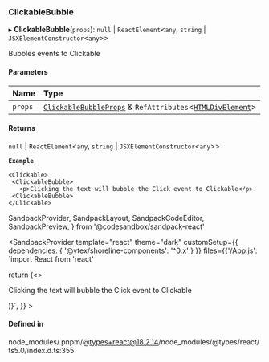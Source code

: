 ### ClickableBubble

▸ **ClickableBubble**(`props`): `null` \| `ReactElement`\<`any`, `string` \| `JSXElementConstructor`\<`any`\>\>

Bubbles events to Clickable

#### Parameters

| Name    | Type                                                                                                                                  |
| :------ | :------------------------------------------------------------------------------------------------------------------------------------ |
| `props` | [`ClickableBubbleProps`](props.md) & `RefAttributes`\<[`HTMLDivElement`](https://developer.mozilla.org/docs/Web/API/HTMLDivElement)\> |

#### Returns

`null` \| `ReactElement`\<`any`, `string` \| `JSXElementConstructor`\<`any`\>\>

**`Example`**

```tsx copy showLineNumbers filename="example.tsx"
<Clickable>
 <ClickableBubble>
   <p>Clicking the text will bubble the Click event to Clickable</p>
 <ClickableBubble>
</Clickable>
```

SandpackProvider,
SandpackLayout,
SandpackCodeEditor,
SandpackPreview,
} from '@codesandbox/sandpack-react'

<SandpackProvider
template="react"
theme="dark"
customSetup={{ dependencies: { '@vtex/shoreline-components': '^0.x' } }}
files={{'/App.js': `import React from 'react'

return (<>
<Clickable>
<ClickableBubble>

   <p>Clicking the text will bubble the Click event to Clickable</p>
 <ClickableBubble>
</Clickable>
</>
  )}`,
  }}
>
  <SandpackLayout>
    <SandpackCodeEditor />
    <SandpackPreview />
  </SandpackLayout>
</SandpackProvider>

#### Defined in

node_modules/.pnpm/@types+react@18.2.14/node_modules/@types/react/ts5.0/index.d.ts:355
